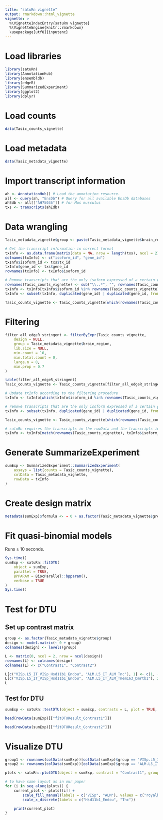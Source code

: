 ```yaml
---
title: "satuRn vignette"
output: rmarkdown::html_vignette
vignette: >
  %\VignetteIndexEntry{satuRn vignette}
  %\VignetteEngine{knitr::rmarkdown}
  \usepackage[utf8]{inputenc}
---
```


# Load libraries

```r
library(satuRn)
library(AnnotationHub)
library(ensembldb)
library(edgeR)
library(SummarizedExperiment)
library(ggplot2)
library(dplyr)
```

# Load counts

```r
data(Tasic_counts_vignette)
```

# Load metadata

```r
data(Tasic_metadata_vignette)
```

# Import transcript information

```r
ah <- AnnotationHub() # Load the annotation resource.
all <- query(ah, "EnsDb") # Query for all available EnsDb databases
ahEdb <- all[["AH75036"]] # for Mus musculus
txs <- transcripts(ahEdb)
```

# Data wrangling

```r
Tasic_metadata_vignette$group <- paste(Tasic_metadata_vignette$brain_region, Tasic_metadata_vignette$cluster, sep = ".")

# Get the transcript information in correct format
txInfo <- as.data.frame(matrix(data = NA, nrow = length(txs), ncol = 2))
colnames(txInfo) <- c("isoform_id", "gene_id")
txInfo$isoform_id <- txs$tx_id
txInfo$gene_id <- txs$gene_id
rownames(txInfo) <- txInfo$isoform_id

# Remove transcripts that are the only isoform expressed of a certain gene
rownames(Tasic_counts_vignette) <- sub("\\..*", "", rownames(Tasic_counts_vignette))
txInfo <- txInfo[txInfo$isoform_id %in% rownames(Tasic_counts_vignette), ]
txInfo <- subset(txInfo, duplicated(gene_id) | duplicated(gene_id, fromLast = TRUE))

Tasic_counts_vignette <- Tasic_counts_vignette[which(rownames(Tasic_counts_vignette) %in% txInfo$isoform_id), ]
```

# Filtering

```r
filter_all_edgeR_stringent <- filterByExpr(Tasic_counts_vignette,
    design = NULL,
    group = Tasic_metadata_vignette$brain_region,
    lib.size = NULL,
    min.count = 10,
    min.total.count = 0,
    large.n = 0,
    min.prop = 0.7
)

table(filter_all_edgeR_stringent)
Tasic_counts_vignette <- Tasic_counts_vignette[filter_all_edgeR_stringent, ]

# Update txInfo according to the filtering procedure
txInfo <- txInfo[which(txInfo$isoform_id %in% rownames(Tasic_counts_vignette)), ]

# remove transcripts that are the only isoform expressed of a certain gene (after filtering)
txInfo <- subset(txInfo, duplicated(gene_id) | duplicated(gene_id, fromLast = TRUE))

Tasic_counts_vignette <- Tasic_counts_vignette[which(rownames(Tasic_counts_vignette) %in% txInfo$isoform_id), ]

# satuRn requires the transcripts in the rowData and the transcripts in the count matrix to be in the same order.
txInfo <- txInfo[match(rownames(Tasic_counts_vignette), txInfo$isoform_id), ]
```

# Generate SummarizeExperiment

```r
sumExp <- SummarizedExperiment::SummarizedExperiment(
    assays = list(counts = Tasic_counts_vignette),
    colData = Tasic_metadata_vignette,
    rowData = txInfo
)
```

# Create design matrix

```r
metadata(sumExp)$formula <- ~ 0 + as.factor(Tasic_metadata_vignette$group)
```

# Fit quasi-binomial models

Runs ± 10 seconds.

```r
Sys.time()
sumExp <- satuRn::fitDTU(
    object = sumExp,
    parallel = TRUE,
    BPPARAM = BiocParallel::bpparam(),
    verbose = TRUE
)
Sys.time()
```

# Test for DTU

## Set up contrast matrix

```r
group <- as.factor(Tasic_metadata_vignette$group)
design <- model.matrix(~ 0 + group)
colnames(design) <- levels(group)

L <- matrix(0, ncol = 2, nrow = ncol(design))
rownames(L) <- colnames(design)
colnames(L) <- c("Contrast1", "Contrast2")

L[c("VISp.L5_IT_VISp_Hsd11b1_Endou", "ALM.L5_IT_ALM_Tnc"), 1] <- c(1, -1)
L[c("VISp.L5_IT_VISp_Hsd11b1_Endou", "ALM.L5_IT_ALM_Tmem163_Dmrtb1"), 2] <- c(1, -1)
L
```

## Test for DTU

```r
sumExp <- satuRn::testDTU(object = sumExp, contrasts = L, plot = TRUE, sort = TRUE)
```

```r
head(rowData(sumExp)[["fitDTUResult_Contrast1"]])
```

```r
head(rowData(sumExp)[["fitDTUResult_Contrast2"]])
```

# Visualize DTU

```r
group1 <- rownames(colData(sumExp))[colData(sumExp)$group == "VISp.L5_IT_VISp_Hsd11b1_Endou"]
group2 <- rownames(colData(sumExp))[colData(sumExp)$group == "ALM.L5_IT_ALM_Tnc"]

plots <- satuRn::plotDTU(object = sumExp, contrast = "Contrast1", groups = list(group1, group2), coefficients = list(c(0, 0, 1), c(0, 1, 0)), summaryStat = "model", transcripts = c("ENSMUST00000081554", "ENSMUST00000195963", "ENSMUST00000132062"), genes = NULL, top.n = 6)

# to have same layout as in our paper
for (i in seq_along(plots)) {
    current_plot <- plots[[i]] +
        scale_fill_manual(labels = c("VISp", "ALM"), values = c("royalblue4", "firebrick")) +
        scale_x_discrete(labels = c("Hsd11b1_Endou", "Tnc"))

    print(current_plot)
}
```


